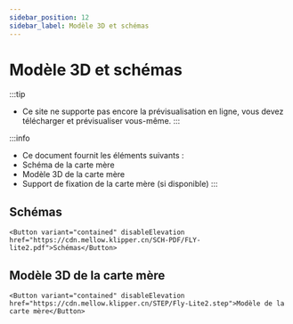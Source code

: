 ```yaml
---
sidebar_position: 12
sidebar_label: Modèle 3D et schémas
---
```




# Modèle 3D et schémas


:::tip
* Ce site ne supporte pas encore la prévisualisation en ligne, vous devez télécharger et prévisualiser vous-même.
:::

:::info
* Ce document fournit les éléments suivants :
* Schéma de la carte mère
* Modèle 3D de la carte mère
* Support de fixation de la carte mère (si disponible)
:::

## Schémas

    <Button variant="contained" disableElevation href="https://cdn.mellow.klipper.cn/SCH-PDF/FLY-lite2.pdf">Schémas</Button>


## Modèle 3D de la carte mère

    <Button variant="contained" disableElevation href="https://cdn.mellow.klipper.cn/STEP/Fly-Lite2.step">Modèle de la carte mère</Button>